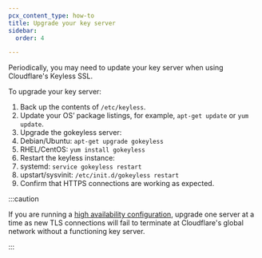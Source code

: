 ```yaml
---
pcx_content_type: how-to
title: Upgrade your key server
sidebar:
  order: 4

---
```


Periodically, you may need to update your key server when using Cloudflare's Keyless SSL.

To upgrade your key server:

1. Back up the contents of `/etc/keyless`.
2. Update your OS’ package listings, for example, `apt-get update` or `yum update`.
3. Upgrade the gokeyless server:
4. Debian/Ubuntu: `apt-get upgrade gokeyless`
5. RHEL/CentOS: `yum install gokeyless`
6. Restart the keyless instance:
7. systemd: `service gokeyless restart`
8. upstart/sysvinit: `/etc/init.d/gokeyless restart`
9. Confirm that HTTPS connections are working as expected.

:::caution


If you are running a [high availability configuration](/ssl/keyless-ssl/reference/high-availability/), upgrade one server at a time as new TLS connections will fail to terminate at Cloudflare's global network without a functioning key server.


:::
